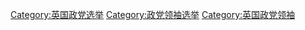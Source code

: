 [[Category:英国政党选举|Category:英国政党选举]]
[[Category:政党领袖选举|Category:政党领袖选举]]
[[Category:英国政党领袖|Category:英国政党领袖]]